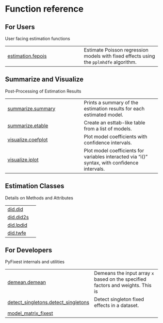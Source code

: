 # Function reference {.doc .doc-index}

## For Users

User facing estimation functions


| | |
| --- | --- |
| [estimation.fepois](estimation.fepois.qmd#pyfixest.estimation.fepois) | Estimate Poisson regression models with fixed effects using the `pplmhdfe` algorithm. |

## Summarize and Visualize

Post-Processing of Estimation Results


| | |
| --- | --- |
| [summarize.summary](summarize.summary.qmd#pyfixest.summarize.summary) | Prints a summary of the estimation results for each estimated model. |
| [summarize.etable](summarize.etable.qmd#pyfixest.summarize.etable) | Create an esttab-like table from a list of models. |
| [visualize.coefplot](visualize.coefplot.qmd#pyfixest.visualize.coefplot) | Plot model coefficients with confidence intervals. |
| [visualize.iplot](visualize.iplot.qmd#pyfixest.visualize.iplot) | Plot model coefficients for variables interacted via "i()" syntax, with confidence intervals. |

## Estimation Classes

Details on Methods and Attributes


| | |
| --- | --- |
| [did.did](did.did.qmd#pyfixest.did.did) |  |
| [did.did2s](did.did2s.qmd#pyfixest.did.did2s) |  |
| [did.lpdid](did.lpdid.qmd#pyfixest.did.lpdid) |  |
| [did.twfe](did.twfe.qmd#pyfixest.did.twfe) |  |

## For Developers

PyFixest internals and utilities


| | |
| --- | --- |
| [demean.demean](demean.demean.qmd#pyfixest.demean.demean) | Demeans the input array `x` based on the specified factors and weights. This is |
| [detect_singletons.detect_singletons](detect_singletons.detect_singletons.qmd#pyfixest.detect_singletons.detect_singletons) | Detect singleton fixed effects in a dataset. |
| [model_matrix_fixest](model_matrix_fixest.qmd#pyfixest.model_matrix_fixest) |  |